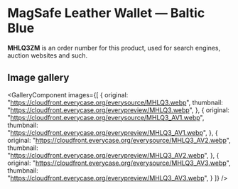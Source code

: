 
# MagSafe Leather Wallet — Baltic Blue

<Callout type='info' emoji='👉🏻'>**MHLQ3ZM** is an order number for this product, used for search engines, auction websites and such.</Callout>

## Image gallery

<GalleryComponent
    images={[
      {
        original: "https://cloudfront.everycase.org/everysource/MHLQ3.webp",
        thumbnail: "https://cloudfront.everycase.org/everypreview/MHLQ3.webp",
      },
      {
        original: "https://cloudfront.everycase.org/everysource/MHLQ3_AV1.webp",
        thumbnail: "https://cloudfront.everycase.org/everypreview/MHLQ3_AV1.webp",
      },
      {
        original: "https://cloudfront.everycase.org/everysource/MHLQ3_AV2.webp",
        thumbnail: "https://cloudfront.everycase.org/everypreview/MHLQ3_AV2.webp",
      },
      {
        original: "https://cloudfront.everycase.org/everysource/MHLQ3_AV3.webp",
        thumbnail: "https://cloudfront.everycase.org/everypreview/MHLQ3_AV3.webp",
      }
    ]}
  />
